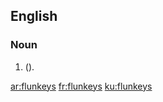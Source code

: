 ==English==

===Noun===
{{head|en|noun plural form}}

# {{plural of|flunkey|lang=en|nodot=1}} ({{alternative spelling of|flunkies|lang=en|nocap=1|nodot=1}}).

[[ar:flunkeys]]
[[fr:flunkeys]]
[[ku:flunkeys]]